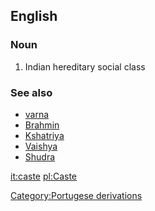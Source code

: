 ==English==
===Noun===
#Indian hereditary social class

===See also===
*[[varna]]
*[[Brahmin]]
*[[Kshatriya]]
*[[Vaishya]]
*[[Shudra]]

[[it:caste]]
[[pl:Caste]]
[[Category:Portugese derivations]]